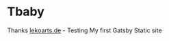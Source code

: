 # Tbaby

Thanks [lekoarts.de](https://www.lekoarts.de?utm_source=cara&utm_medium=Starter) - Testing My first Gatsby Static site
